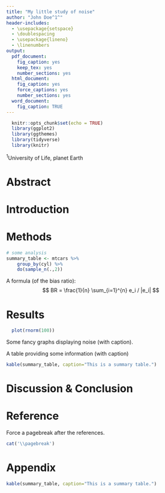 ```yaml
---
title: "My little study of noise"
author: "John Doe^1^"
header-includes:
  - \usepackage{setspace}
  - \doublespacing
  - \usepackage{lineno}
  - \linenumbers
output:
  pdf_document:
    fig_caption: yes
    keep_tex: yes
    number_sections: yes
  html_document:
    fig_caption: yes
    force_captions: yes
    number_sections: yes
  word_document:
    fig_caption: TRUE
---
```


```r
  knitr::opts_chunk$set(echo = TRUE)
  library(ggplot2)
  library(ggthemes)
  library(tidyverse)
  library(knitr)
```

^1^University of Life, planet Earth

# Abstract

# Introduction

# Methods

```r
# some analysis
summary_table <- mtcars %>% 
    group_by(cyl) %>%
    do(sample_n(.,2))
```

A formula (of the bias ratio):
$$ BR = \frac{1}{n} \sum_{i=1}^{n} e_i / |e_i| $$

# Results

```r
  plot(rnorm(100))
```

Some fancy graphs displaying noise (with caption).

A table providing some information (with caption)

```r
kable(summary_table, caption="This is a summary table.")
```

# Discussion & Conclusion

# Reference

Force a pagebreak after the references.

```r
cat('\\pagebreak')
```
# Appendix

```r
kable(summary_table, caption="This is a summary table.")
```


